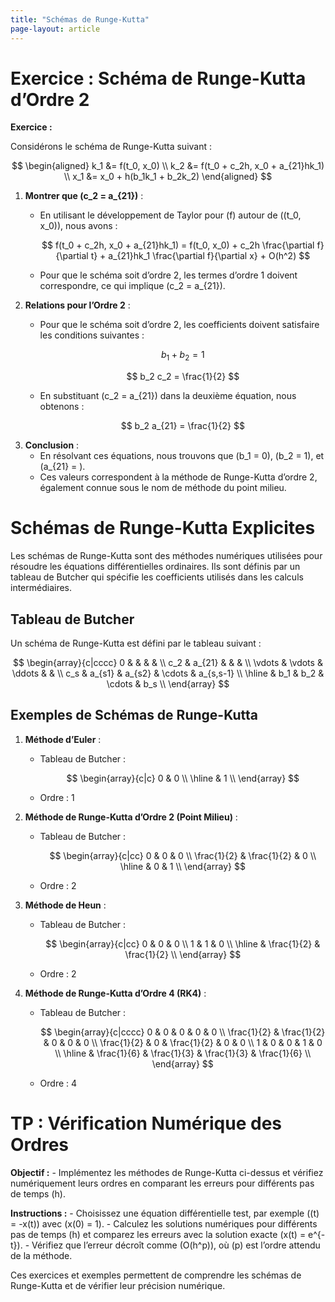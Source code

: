 ```yaml
---
title: "Schémas de Runge-Kutta"
page-layout: article
---
```


# Exercice : Schéma de Runge-Kutta d'Ordre 2

**Exercice :**

Considérons le schéma de Runge-Kutta suivant :

$$
\begin{aligned}
k_1 &= f(t_0, x_0) \\
k_2 &= f(t_0 + c_2h, x_0 + a_{21}hk_1) \\
x_1 &= x_0 + h(b_1k_1 + b_2k_2)
\end{aligned}
$$

1. **Montrer que \(c_2 = a_{21}\)** :
   - En utilisant le développement de Taylor pour \(f\) autour de \((t_0, x_0)\), nous avons :

     $$
     f(t_0 + c_2h, x_0 + a_{21}hk_1) = f(t_0, x_0) + c_2h \frac{\partial f}{\partial t} + a_{21}hk_1 \frac{\partial f}{\partial x} + O(h^2)
     $$

   - Pour que le schéma soit d'ordre 2, les termes d'ordre 1 doivent correspondre, ce qui implique \(c_2 = a_{21}\).

2. **Relations pour l'Ordre 2** :
   - Pour que le schéma soit d'ordre 2, les coefficients doivent satisfaire les conditions suivantes :

     $$
     b_1 + b_2 = 1
     $$

     $$
     b_2 c_2 = \frac{1}{2}
     $$

   - En substituant \(c_2 = a_{21}\) dans la deuxième équation, nous obtenons :

     $$
     b_2 a_{21} = \frac{1}{2}
     $$

3. **Conclusion** :
   - En résolvant ces équations, nous trouvons que \(b_1 = 0\), \(b_2 = 1\), et \(a_{21} = \frac{1}{2}\).
   - Ces valeurs correspondent à la méthode de Runge-Kutta d'ordre 2, également connue sous le nom de méthode du point milieu.

# Schémas de Runge-Kutta Explicites

Les schémas de Runge-Kutta sont des méthodes numériques utilisées pour résoudre les équations différentielles ordinaires. Ils sont définis par un tableau de Butcher qui spécifie les coefficients utilisés dans les calculs intermédiaires.

## Tableau de Butcher

Un schéma de Runge-Kutta est défini par le tableau suivant :

$$
\begin{array}{c|cccc}
0 &  &  &  &  \\
c_2 & a_{21} &  &  &  \\
\vdots & \vdots & \ddots &  &  \\
c_s & a_{s1} & a_{s2} & \cdots & a_{s,s-1} \\
\hline
 & b_1 & b_2 & \cdots & b_s \\
\end{array}
$$

## Exemples de Schémas de Runge-Kutta

1. **Méthode d'Euler** :
   - Tableau de Butcher :

     $$
     \begin{array}{c|c}
     0 & 0 \\
     \hline
      & 1 \\
     \end{array}
     $$

   - Ordre : 1

2. **Méthode de Runge-Kutta d'Ordre 2 (Point Milieu)** :
   - Tableau de Butcher :

     $$
     \begin{array}{c|cc}
     0 & 0 & 0 \\
     \frac{1}{2} & \frac{1}{2} & 0 \\
     \hline
      & 0 & 1 \\
     \end{array}
     $$

   - Ordre : 2

3. **Méthode de Heun** :
   - Tableau de Butcher :

     $$
     \begin{array}{c|cc}
     0 & 0 & 0 \\
     1 & 1 & 0 \\
     \hline
      & \frac{1}{2} & \frac{1}{2} \\
     \end{array}
     $$

   - Ordre : 2

4. **Méthode de Runge-Kutta d'Ordre 4 (RK4)** :
   - Tableau de Butcher :

     $$
     \begin{array}{c|cccc}
     0 & 0 & 0 & 0 & 0 \\
     \frac{1}{2} & \frac{1}{2} & 0 & 0 & 0 \\
     \frac{1}{2} & 0 & \frac{1}{2} & 0 & 0 \\
     1 & 0 & 0 & 1 & 0 \\
     \hline
      & \frac{1}{6} & \frac{1}{3} & \frac{1}{3} & \frac{1}{6} \\
     \end{array}
     $$

   - Ordre : 4

# TP : Vérification Numérique des Ordres

**Objectif :**
- Implémentez les méthodes de Runge-Kutta ci-dessus et vérifiez numériquement leurs ordres en comparant les erreurs pour différents pas de temps \(h\).

**Instructions :**
- Choisissez une équation différentielle test, par exemple \(\dot{x}(t) = -x(t)\) avec \(x(0) = 1\).
- Calculez les solutions numériques pour différents pas de temps \(h\) et comparez les erreurs avec la solution exacte \(x(t) = e^{-t}\).
- Vérifiez que l'erreur décroît comme \(O(h^p)\), où \(p\) est l'ordre attendu de la méthode.

Ces exercices et exemples permettent de comprendre les schémas de Runge-Kutta et de vérifier leur précision numérique.
